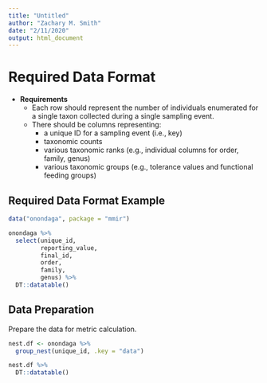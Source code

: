 ```yaml
---
title: "Untitled"
author: "Zachary M. Smith"
date: "2/11/2020"
output: html_document
---
```


# Required Data Format

- __Requirements__
  + Each row should represent the number of individuals enumerated for a single taxon collected during a single sampling event.
  + There should be columns representing:
    + a unique ID for a sampling event (i.e., key)
    + taxonomic counts
    + various taxonomic ranks (e.g., individual columns for order, family, genus)
    + various taxonomic groups (e.g., tolerance values and functional feeding groups)

## Required Data Format Example

```r
data("onondaga", package = "mmir")

onondaga %>% 
  select(unique_id,
         reporting_value,
         final_id,
         order,
         family,
         genus) %>% 
  DT::datatable()
```


## Data Preparation

Prepare the data for metric calculation.
```r
nest.df <- onondaga %>% 
  group_nest(unique_id, .key = "data") 
```

```r
nest.df %>% 
  DT::datatable()
```